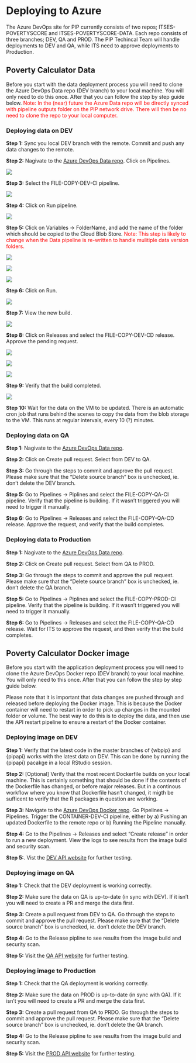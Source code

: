 # Deploying to Azure {#azure}

The Azure DevOps site for PIP currently consists of two repos; ITSES-POVERTYSCORE and ITSES-POVERTYSCORE-DATA. Each repo consists of three branches; 
DEV, QA and PROD. The PIP Techincal Team will handle deployments to DEV and QA, while ITS need to approve deployments to Production. 

## Poverty Calculator Data {#azure-pc-data}

Before you start with the data deployment process you will need to clone the Azure DevOps Data repo (DEV branch) to your local machine. You will only need to do this once. 
After that you can follow the step by step guide below. 
[Note: In the (near) future the Azure Data repo will be directly synced with pipeline outputs folder on the PIP network drive. 
There will then be no need to clone the repo to your local computer.]{style="color:red"}
 
### Deploying data on DEV 

**Step 1:** Sync you local DEV branch with the remote. Commit and push any data changes to the remote. 

**Step 2:** Nagivate to the [Azure DevOps Data repo](https://github.com/PIP-Technical-Team/PIP_private/blob/main/README.md#resources). Click on Pipelines. 

![](img/azure_pc_data_pipeline_step2.png)

**Step 3:** Select the FILE-COPY-DEV-CI pipeline. 

![](img/azure_pc_data_pipeline_step3.png)

**Step 4:** Click on Run pipeline. 

![](img/azure_pc_data_pipeline_step4.png)

**Step 5:** Click on Variables -> FolderName, and add the name of the folder which should be copied to the Cloud Blob Store.
[Note: This step is likely to change when the Data pipeline is re-written to handle mulitiple data version folders.]{style="color:red"}

![](img/azure_pc_data_pipeline_step5-1.png)

![](img/azure_pc_data_pipeline_step5-2.png)

![](img/azure_pc_data_pipeline_step5-3.png)

**Step 6:** Click on Run. 

![](img/azure_pc_data_pipeline_step6.png)

**Step 7:** View the new build. 

![](img/azure_pc_data_pipeline_step7.png)

**Step 8:** Click on Releases and select the FILE-COPY-DEV-CD release. Approve the pending request.  

![](img/azure_pc_data_pipeline_step8-1.png)

![](img/azure_pc_data_pipeline_step8-2.png)

![](img/azure_pc_data_pipeline_step8-3.png)

**Step 9:** Verify that the build completed. 

![](img/azure_pc_data_pipeline_step9.png)

**Step 10:** Wait for the data on the VM to be updated. There is an automatic cron job that runs behind the scenes to 
copy the data from the blob storage to the VM. This runs at regular intervals, every 10 (?) minutes. 

### Deploying data on QA

**Step 1:** Nagivate to the [Azure DevOps Data repo](https://github.com/PIP-Technical-Team/PIP_private/blob/main/README.md#resources).

**Step 2:** Click on Create pull request. Select from DEV to QA. 

**Step 3:** Go through the steps to commit and approve the pull request. 
Please make sure that the "Delete source branch" box is unchecked, 
ie. don't delete the DEV branch. 

**Step 5:** Go to Pipelines -> Piplines and select the FILE-COPY-QA-CI pipeline. 
Verify that the pipeline is building. If it wasn't triggered you will need to
trigger it manually. 

**Step 6:** Go to Pipelines -> Releases and select the FILE-COPY-QA-CD release. 
Approve the request, and verify that the build completes. 

### Deploying data to Production

**Step 1:** Nagivate to the [Azure DevOps Data repo](https://github.com/PIP-Technical-Team/PIP_private/blob/main/README.md#resources).

**Step 2:** Click on Create pull request. Select from QA to PROD. 

**Step 3:** Go through the steps to commit and approve the pull request. 
Please make sure that the "Delete source branch" box is unchecked, 
ie. don't delete the QA branch. 

**Step 5:** Go to Pipelines -> Piplines and select the FILE-COPY-PROD-CI pipeline. 
Verify that the pipeline is building. If it wasn't triggered you will need to
trigger it manually. 

**Step 6:** Go to Pipelines -> Releases and select the FILE-COPY-QA-CD release. 
Wait for ITS to approve the request, and then verify that the build completes. 



## Poverty Calculator Docker image {#azure-pc-docker}

Before you start with the application deployment process you will need to clone the Azure DevOps Docker repo (DEV branch) to your local machine. You will only need to this once. 
After that you can follow the step by step guide below. 

Please note that it is important that data changes are pushed through and released before deploying the Docker image. This is because the Docker container will need to restart in order 
to pick up changes in the mounted folder or volume. The best way to do this is to deploy the data, and then use the API restart pipeline to ensure a restart of the Docker container. 

### Deploying image on DEV 

**Step 1:** Verify that the latest code in the master branches of {wbpip} and {pipapi} works with the latest data on DEV. This can be done by running the {pipapi} pacakge in a local RStudio session. 

**Step 2:** [Optional] Verify that the most recent Dockerfile builds on your local machine. This is certainly something that should be done if the contents of the Dockerfile has changed,
or before major releases. But in a continous workflow where you know that Dockerfile hasn't changed, it migth be sufficent to verify that the R packages in question are working. 

**Step 3:** Navigate to the [Azure DevOps Docker repo](https://github.com/PIP-Technical-Team/PIP_private/blob/main/README.md#resources). 
Go Pipelines -> Pipelines. Trigger the CONTAINER-DEV-CI pipeline, either by a) Pushing an updated Dockerfile to the remote repo or b) Running the Pipeline manually. 

**Step 4:** Go to the Pipelines -> Releases and select "Create release" in order to run a new deployment. View the logs to see results from the image build and security scan. 

**Step 5:**. Vist the [DEV API website](https://github.com/PIP-Technical-Team/PIP_private/blob/main/README.md#resources) for further testing. 

 
### Deploying image on QA 

**Step 1:** Check that the DEV deployment is working correctly. 

**Step 2:** Make sure the data on QA is up-to-date (in sync with DEV). If it isn't you will need to create a PR and merge the data first. 

**Step 3:** Create a pull request from DEV to QA. Go through the steps to commit and approve the pull request.
Please make sure that the "Delete source branch" box is unchecked, ie. don't delete the DEV branch. 

**Step 4:** Go to the Release pipline to see results from the image build and security scan.

**Step 5:**  Visit the [QA API website](https://github.com/PIP-Technical-Team/PIP_private/blob/main/README.md#resources) for further testing.


### Deploying image to Production

**Step 1:** Check that the QA deployment is working correctly. 

**Step 2:** Make sure the data on PROD is up-to-date (in sync with QA). If it isn't you will need to create a PR and merge the data first. 

**Step 3:** Create a pull request from QA to PRDO. Go through the steps to commit and approve the pull request.
Please make sure that the "Delete source branch" box is unchecked, ie. don't delete the QA branch. 

**Step 4:** Go to the Release pipline to see results from the image build and security scan.

**Step 5:**  Visit the [PROD API website](https://github.com/PIP-Technical-Team/PIP_private/blob/main/README.md#resources) for further testing.




